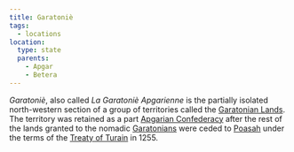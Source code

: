 ```yaml
---
title: Garatoniè
tags:
  - locations
location:
  type: state
  parents:
    - Apgar
    - Betera
---
```


*Garatoniè*, also called *La Garatoniè Apgarienne* is the partially isolated
north-western section of a group of territories called the
[Garatonian Lands](/locations/garatonian-lands). The territory was retained as a part
[Apgarian Confederacy](/locations/apgar) after the rest of the lands granted to the
nomadic [Garatonians](/ethnicities/garatonian/) were ceded to
[Poasah](/locations/poasah) under the terms of the
[Treaty of Turain](/world-novelty/treaty-of-turain/)
in 1255.
